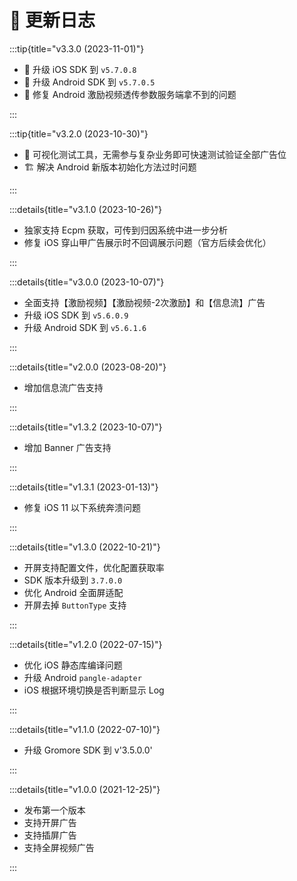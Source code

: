 # 🔖 更新日志

:::tip{title="v3.3.0 (2023-11-01)"}

* 🤖 升级 iOS SDK 到 `v5.7.0.8`
* 🍎 升级 Android SDK 到 `v5.7.0.5`
* 🐛 修复 Android 激励视频透传参数服务端拿不到的问题

:::


:::tip{title="v3.2.0 (2023-10-30)"}

* 🧪 可视化测试工具，无需参与复杂业务即可快速测试验证全部广告位
* 🏗️ 解决 Android 新版本初始化方法过时问题

:::

:::details{title="v3.1.0 (2023-10-26)"}

* 独家支持 Ecpm 获取，可传到归因系统中进一步分析
* 修复 iOS 穿山甲广告展示时不回调展示问题（官方后续会优化）

:::

:::details{title="v3.0.0 (2023-10-07)"}

* 全面支持【激励视频】【激励视频-2次激励】和【信息流】广告
* 升级 iOS SDK 到 `v5.6.0.9`
* 升级 Android SDK 到 `v5.6.1.6`

:::

:::details{title="v2.0.0 (2023-08-20)"}

* 增加信息流广告支持

:::

:::details{title="v1.3.2 (2023-10-07)"}

* 增加 Banner 广告支持

:::

:::details{title="v1.3.1 (2023-01-13)"}

* 修复 iOS 11 以下系统奔溃问题

:::

:::details{title="v1.3.0 (2022-10-21)"}

* 开屏支持配置文件，优化配置获取率
* SDK 版本升级到 `3.7.0.0`
* 优化 Android 全面屏适配
* 开屏去掉 `ButtonType` 支持

:::

:::details{title="v1.2.0 (2022-07-15)"}

* 优化 iOS 静态库编译问题
* 升级 Android `pangle-adapter`
* iOS 根据环境切换是否判断显示 Log

:::

:::details{title="v1.1.0 (2022-07-10)"}

* 升级 Gromore SDK 到 v'3.5.0.0'

:::

:::details{title="v1.0.0 (2021-12-25)"}

* 发布第一个版本
* 支持开屏广告
* 支持插屏广告
* 支持全屏视频广告

:::